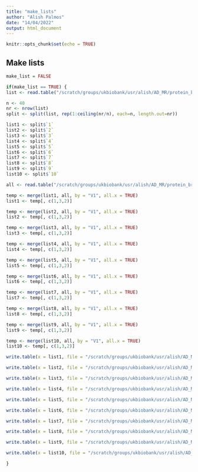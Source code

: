 ```yaml
---
title: "make_lists"
author: "Alish Palmos"
date: "14/04/2022"
output: html_document
---
```


```r
knitr::opts_chunk$set(echo = TRUE)
```

## Make lists

```r

make_list = FALSE

if(make_list == TRUE) {
list <- read.table("/scratch/groups/ukbiobank/usr/alish/AD_MR/protein_brainvol_MR/protein_AD/deco/list.txt")

n <- 40
nr <- nrow(list)
split <- split(list, rep(1:ceiling(nr/n), each=n, length.out=nr))

list1 <- split$`1`
list2 <- split$`2`
list3 <- split$`3`
list4 <- split$`4`
list5 <- split$`5`
list6 <- split$`6`
list7 <- split$`7`
list8 <- split$`8`
list9 <- split$`9`
list10 <- split$`10`

all <- read.table("/scratch/groups/ukbiobank/usr/alish/AD_MR/protein_brainvol_MR/protein_AD/deco/deco.txt")

temp <- merge(list1, all, by = "V1", all.x = TRUE)
list1 <- temp[, c(1,3,2)]

temp <- merge(list2, all, by = "V1", all.x = TRUE)
list2 <- temp[, c(1,3,2)]

temp <- merge(list3, all, by = "V1", all.x = TRUE)
list3 <- temp[, c(1,3,2)]

temp <- merge(list4, all, by = "V1", all.x = TRUE)
list4 <- temp[, c(1,3,2)]

temp <- merge(list5, all, by = "V1", all.x = TRUE)
list5 <- temp[, c(1,3,2)]

temp <- merge(list6, all, by = "V1", all.x = TRUE)
list6 <- temp[, c(1,3,2)]

temp <- merge(list7, all, by = "V1", all.x = TRUE)
list7 <- temp[, c(1,3,2)]

temp <- merge(list8, all, by = "V1", all.x = TRUE)
list8 <- temp[, c(1,3,2)]

temp <- merge(list9, all, by = "V1", all.x = TRUE)
list9 <- temp[, c(1,3,2)]

temp <- merge(list10, all, by = "V1", all.x = TRUE)
list10 <- temp[, c(1,3,2)]

write.table(x = list1, file = "/scratch/groups/ukbiobank/usr/alish/AD_MR/protein_brainvol_MR/protein_AD/deco/list1.txt", quote = FALSE, row.names = FALSE, col.names = FALSE, sep = "\t ")

write.table(x = list2, file = "/scratch/groups/ukbiobank/usr/alish/AD_MR/protein_brainvol_MR/protein_AD/deco/list2.txt", quote = FALSE, row.names = FALSE, col.names = FALSE, sep = "\t ")

write.table(x = list3, file = "/scratch/groups/ukbiobank/usr/alish/AD_MR/protein_brainvol_MR/protein_AD/deco/list3.txt", quote = FALSE, row.names = FALSE, col.names = FALSE, sep = "\t ")

write.table(x = list4, file = "/scratch/groups/ukbiobank/usr/alish/AD_MR/protein_brainvol_MR/protein_AD/deco/list4.txt", quote = FALSE, row.names = FALSE, col.names = FALSE, sep = "\t ")

write.table(x = list5, file = "/scratch/groups/ukbiobank/usr/alish/AD_MR/protein_brainvol_MR/protein_AD/deco/list5.txt", quote = FALSE, row.names = FALSE, col.names = FALSE, sep = "\t ")

write.table(x = list6, file = "/scratch/groups/ukbiobank/usr/alish/AD_MR/protein_brainvol_MR/protein_AD/deco/list6.txt", quote = FALSE, row.names = FALSE, col.names = FALSE, sep = "\t ")

write.table(x = list7, file = "/scratch/groups/ukbiobank/usr/alish/AD_MR/protein_brainvol_MR/protein_AD/deco/list7.txt", quote = FALSE, row.names = FALSE, col.names = FALSE, sep = "\t ")

write.table(x = list8, file = "/scratch/groups/ukbiobank/usr/alish/AD_MR/protein_brainvol_MR/protein_AD/deco/list8.txt", quote = FALSE, row.names = FALSE, col.names = FALSE, sep = "\t ")

write.table(x = list9, file = "/scratch/groups/ukbiobank/usr/alish/AD_MR/protein_brainvol_MR/protein_AD/deco/list9.txt", quote = FALSE, row.names = FALSE, col.names = FALSE, sep = "\t ")

write.table(x = list10, file = "/scratch/groups/ukbiobank/usr/alish/AD_MR/protein_brainvol_MR/protein_AD/deco/list10.txt", quote = FALSE, row.names = FALSE, col.names = FALSE, sep = "\t ")

}

```
